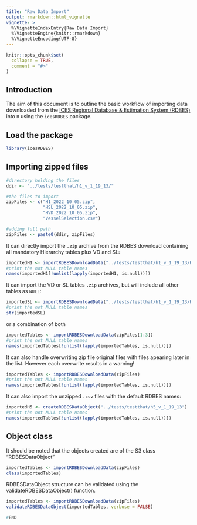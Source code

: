 ```yaml
---
title: "Raw Data Import"
output: rmarkdown::html_vignette
vignette: >
  %\VignetteIndexEntry{Raw Data Import}
  %\VignetteEngine{knitr::rmarkdown}
  %\VignetteEncoding{UTF-8}
---
```


```r
knitr::opts_chunk$set(
  collapse = TRUE,
  comment = "#>"
)
```

## Introduction 

The aim of this document is to outline the basic workflow of importing data downloaded from the [ICES Regional Database & Estimation System (RDBES)](https://sboxrdbes.ices.dk/#/) into `R` using the `icesRDBES` package.


## Load the package

```r
library(icesRDBES)
```

## Importing zipped files

```r
#directory holding the files
ddir <- "../tests/testthat/h1_v_1_19_13/"

#the files to import
zipFiles <- c("H1_2022_10_05.zip",
              "HSL_2022_10_05.zip",
              "HVD_2022_10_05.zip",
              "VesselSelection.csv")

#adding full path
zipFiles <- paste0(ddir, zipFiles)
```


It can directly import the `.zip` archive from the RDBES download containing all mandatory Hierarchy tables plus VD and SL:

```r
importedH1 <- importRDBESDownloadData("../tests/testthat/h1_v_1_19_13/H1_2022_10_05.zip")
#print the not NULL table names
names(importedH1[!unlist(lapply(importedH1, is.null))])
```

It can import the VD or SL tables `.zip` archives, but will include all other tables as `NULL`:

```r
importedSL <- importRDBESDownloadData("../tests/testthat/h1_v_1_19_13/HSL_2022_10_05.zip")
#print the not NULL table names
str(importedSL)
```

or a combination of both

```r
importedTables <- importRDBESDownloadData(zipFiles[1:3])
#print the not NULL table names
names(importedTables[!unlist(lapply(importedTables, is.null))])
```

It can also handle overwriting zip file original files with files apearing later in the list. However each overwrite results in a warning!


```r
importedTables <- importRDBESDownloadData(zipFiles)
#print the not NULL table names
names(importedTables[!unlist(lapply(importedTables, is.null))])
```


It can also import the unzipped `.csv` files with the default RDBES names:

```r
importedH5 <- createRDBESDataObject("../tests/testthat/h5_v_1_19_13")
#print the not NULL table names
names(importedTables[!unlist(lapply(importedTables, is.null))])
```


## Object class

It should be noted that the objects created are of the S3 class "RDBESDataObject"

```r
importedTables <- importRDBESDownloadData(zipFiles)
class(importedTables)
```


RDBESDataObject structure can be validated using the validateRDBESDataObject() function.

```r
importedTables <- importRDBESDownloadData(zipFiles)
validateRDBESDataObject(importedTables, verbose = FALSE)
```


```r
#END
```


